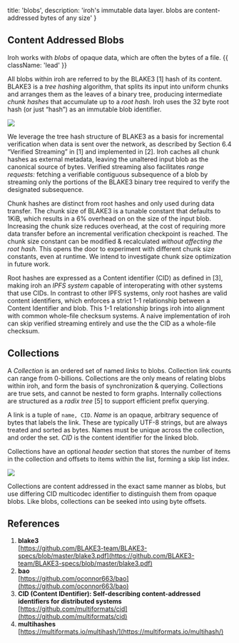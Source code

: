   title: 'blobs',
  description: 'iroh\'s immutable data layer. blobs are content-addressed bytes of any size'
}

## Content Addressed Blobs

Iroh works with _blobs_ of opaque data, which are often the bytes of a file. {{ className: 'lead' }}

All blobs within iroh are referred to by the BLAKE3 [1] hash of its content. BLAKE3 is a _tree hashing_ algorithm, that splits its input into uniform chunks and arranges them as the leaves of a binary tree, producing intermediate _chunk hashes_ that accumulate up to a _root hash._ Iroh uses the 32 byte root hash (or just “hash”) as an immutable blob identifier. 

<img class="figure" src="/design/content-addressing/fig_1_blob.svg" />

We leverage the tree hash structure of BLAKE3 as a basis for incremental verification when data is sent over the network, as described by Section 6.4 “Verified Streaming” in [1] and implemented in [2]. Iroh caches all chunk hashes as external metadata, leaving the unaltered input blob as the canonical source of bytes. Verified streaming also facilitates _range requests:_ fetching a verifiable contiguous subsequence of a blob by streaming only the portions of the BLAKE3 binary tree required to verify the designated subsequence.

Chunk hashes are distinct from root hashes and only used during data transfer. The chunk size of BLAKE3 is a tunable constant that defaults to 1KiB, which results in a 6% overhead on on the size of the input blob. Increasing the chunk size reduces overhead, at the cost of requiring more data transfer before an incremental verification checkpoint is reached. The chunk size constant can be modified & recalculated *without affecting the root hash.* This opens the door to experiment with different chunk size constants, even at runtime. We intend to investigate chunk size optimization in future work.

Root hashes are expressed as a Content identifier (CID) as defined in [3], making iroh an *IPFS system* capable of interoperating with other systems that use CIDs. In contrast to other IPFS systems, only root hashes are valid content identifiers, which enforces a strict 1-1 relationship between a Content Identifier and blob. This 1-1 relationship brings iroh into alignment with common whole-file checksum systems. A naive implementation of iroh can skip verified streaming entirely and use the the CID as a whole-file checksum.

## Collections

A *Collection* is an ordered set of named *links* to blobs. Collection link counts can range from 0-billions. Collections are the only means of relating blobs within iroh, and form the basis of synchronization & querying. Collections are true sets, and cannot be nested to form graphs. Internally collections are structured as a _radix tree_ [5] to support efficient prefix querying.

A link is a tuple of `name, CID`. *Name* is an opaque, arbitrary sequence of bytes that labels the link. These are typically UTF-8 strings, but are always treated and sorted as bytes. Names must be unique across the collection, and order the set. *CID* is the content identifier for the linked blob.

Collections have an optional _header_ section that stores the number of items in the collection and offsets to items within the list, forming a skip list index.

<img class="figure" src="/design/content-addressing/fig_2_collection.svg" />

Collections are content addressed in the exact same manner as blobs, but use differing CID multicodec identifier to distinguish them from opaque blobs. Like blobs, collections can be seeked into using byte offsets.


## References

1. **blake3**<br />
[https://github.com/BLAKE3-team/BLAKE3-specs/blob/master/blake3.pdf](https://github.com/BLAKE3-team/BLAKE3-specs/blob/master/blake3.pdf)
2. **bao**<br />
[https://github.com/oconnor663/bao](https://github.com/oconnor663/bao)
3. **CID (Content IDentifier): Self-describing content-addressed identifiers for distributed systems**<br />
[https://github.com/multiformats/cid](https://github.com/multiformats/cid)
4. **multihashes**<br />
[https://multiformats.io/multihash/](https://multiformats.io/multihash/)

